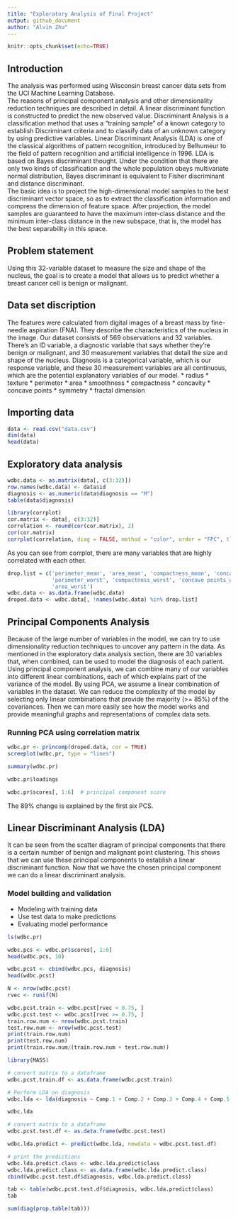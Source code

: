 ---
title: "Exploratory Analysis of Final Project"
output: github_document
author: "Alvin Zhu"
---

```{r setup, include=FALSE}
knitr::opts_chunk$set(echo=TRUE)
```

## Introduction
The analysis was performed using Wisconsin breast cancer data sets from the UCI Machine Learning Database.   
The reasons of principal component analysis and other dimensionality reduction techniques are described in detail. A linear discriminant function is constructed to predict the new observed value.
Discriminant Analysis is a classification method that uses a "training sample" of a known category to establish Discriminant criteria and to classify data of an unknown category by using predictive variables. Linear Discriminant Analysis (LDA) is one of the classical algorithms of pattern recognition, introduced by Belhumeur to the field of pattern recognition and artificial intelligence in 1996. LDA is based on Bayes discriminant thought. Under the condition that there are only two kinds of classification and the whole population obeys multivariate normal distribution, Bayes discriminant is equivalent to Fisher discriminant and distance discriminant.   
The basic idea is to project the high-dimensional model samples to the best discriminant vector space, so as to extract the classification information and compress the dimension of feature space. After projection, the model samples are guaranteed to have the maximum inter-class distance and the minimum inter-class distance in the new subspace, that is, the model has the best separability in this space.

## Problem statement
Using this 32-variable dataset to measure the size and shape of the nucleus, the goal is to create a model that allows us to predict whether a breast cancer cell is benign or malignant.

## Data set discription
The features were calculated from digital images of a breast mass by fine-needle aspiration (FNA). They describe the characteristics of the nucleus in the image. Our dataset consists of 569 observations and 32 variables. There's an ID variable, a diagnostic variable that says whether they're benign or malignant, and 30 measurement variables that detail the size and shape of the nucleus. Diagnosis is a categorical variable, which is our response variable, and these 30 measurement variables are all continuous, which are the potential explanatory variables of our model.
* radius
* texture 
* perimeter
* area
* smoothness 
* compactness 
* concavity 
* concave points 
* symmetry
* fractal dimension

## Importing data

```{r}
data <- read.csv("data.csv")
dim(data)
head(data)
```

## Exploratory data analysis

```{r}
wdbc.data <- as.matrix(data[, c(3:32)])
row.names(wdbc.data) <- data$id
diagnosis <- as.numeric(data$diagnosis == "M")
table(data$diagnosis)
```

```{r}
library(corrplot)
cor.matrix <- data[, c(3:32)]
correlation <- round(cor(cor.matrix), 2)
cor(cor.matrix)
corrplot(correlation, diag = FALSE, method = "color", order = "FPC", tl.srt = 90)
```

As you can see from corrplot, there are many variables that are highly correlated with each other.

```{r}
drop.list = c('perimeter_mean', 'area_mean', 'compactness_mean', 'concave points_mean', 'radius_se', 'perimeter_se', 'radius_worst',
              'perimeter_worst', 'compactness_worst', 'concave points_worst', 'compactness_se', 'concave points_se', 'texture_worst', 
              'area_worst')
wdbc.data <- as.data.frame(wdbc.data)
droped.data <- wdbc.data[, !names(wdbc.data) %in% drop.list]
```

## Principal Components Analysis
Because of the large number of variables in the model, we can try to use dimensionality reduction techniques to uncover any pattern in the data. As mentioned in the exploratory data analysis section, there are 30 variables that, when combined, can be used to model the diagnosis of each patient. Using principal component analysis, we can combine many of our variables into different linear combinations, each of which explains part of the variance of the model. By using PCA, we assume a linear combination of variables in the dataset. We can reduce the complexity of the model by selecting only linear combinations that provide the majority (>= 85%) of the covariances. Then we can more easily see how the model works and provide meaningful graphs and representations of complex data sets.

### Running PCA using correlation matrix

```{r}
wdbc.pr <- princomp(droped.data, cor = TRUE)
screeplot(wdbc.pr, type = "lines")
```

```{r}
summary(wdbc.pr)
```

```{r}
wdbc.pr$loadings
```

```{r}
wdbc.pr$scores[, 1:6]  # principal component score
```

The 89% change is explained by the first six PCS.

## Linear Discriminant Analysis (LDA)
It can be seen from the scatter diagram of principal components that there is a certain number of benign and malignant point clustering. This shows that we can use these principal components to establish a linear discriminant function. Now that we have the chosen principal component we can do a linear discriminant analysis.

### Model building and validation
* Modeling with training data
* Use test data to make predictions
* Evaluating model performance

```{r}
ls(wdbc.pr)
```

```{r}
wdbc.pcs <- wdbc.pr$scores[, 1:6]
head(wdbc.pcs, 10)
```

```{r}
wdbc.pcst <- cbind(wdbc.pcs, diagnosis)
head(wdbc.pcst)
```

```{r}
N <- nrow(wdbc.pcst)  
rvec <- runif(N) 

wdbc.pcst.train <- wdbc.pcst[rvec < 0.75, ]
wdbc.pcst.test <- wdbc.pcst[rvec >= 0.75, ]
train.row.num <- nrow(wdbc.pcst.train)
test.row.num <- nrow(wdbc.pcst.test)
print(train.row.num)
print(test.row.num)
print(train.row.num/(train.row.num + test.row.num))
```

```{r}
library(MASS)

# convert matrix to a dataframe
wdbc.pcst.train.df <- as.data.frame(wdbc.pcst.train)

# Perform LDA on diagnosis
wdbc.lda <- lda(diagnosis ~ Comp.1 + Comp.2 + Comp.3 + Comp.4 + Comp.5 + Comp.6, data = wdbc.pcst.train.df)

wdbc.lda
```

```{r}
# convert matrix to a dataframe
wdbc.pcst.test.df <- as.data.frame(wdbc.pcst.test)

wdbc.lda.predict <- predict(wdbc.lda, newdata = wdbc.pcst.test.df)
```

```{r}
# print the predictions
wdbc.lda.predict.class <- wdbc.lda.predict$class
wdbc.lda.predict.class <- as.data.frame(wdbc.lda.predict.class)
cbind(wdbc.pcst.test.df$diagnosis, wdbc.lda.predict.class)
```

```{r}
tab <- table(wdbc.pcst.test.df$diagnosis, wdbc.lda.predict$class)
tab
```

```{r}
sum(diag(prop.table(tab)))
```